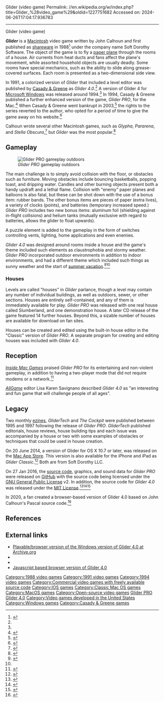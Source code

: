 Glider (video game)
Permalink: //en.wikipedia.org/w/index.php?title=Glider_%28video_game%29&oldid=1227751682
Accessed on: 2024-06-26T17:04:17.936783



------
Glider (video game)
{{Short description|1988 video game}}
{{Infobox video game
| title = Glider
| designer = John Calhoun
| publisher = Soft Dorothy Software
| released = '''1988:''' Classic Mac OS
| platform = [[Classic Mac OS]]
| genre = Action
}}
{{Infobox video game
| title = Glider 4.0
| publisher = [[Casady & Greene]]
| released = '''1991:''' Classic Mac OS<br>'''1994:''' Windows
| platform = [[Classic Mac OS]], [[Microsoft Windows|Windows]]
| genre = Action
}}
{{Infobox video game
| title = Glider PRO
| image = Glider-PRO-game-cover-art.png
| caption = ''Glider PRO'' box art
| publisher = [[Casady & Greene]]
| released = '''1994:''' Mac OS, OS X<br>'''2011:''' iOS (''Classic'')<br>'''2014:''' OS X (''Classic'')
| platform = [[Classic Mac OS]], [[OS X]], [[iOS]]
| genre = Action
}}

'''''Glider''''' is a [[Macintosh]] video game written by John Calhoun and first published as [[shareware]] in 1988<ref name="macscene_dreaming_of_a_thousand_room_house">{{cite web |title=Dreaming of a Thousand-Room House: The History and Making of Glider |author=Moss, Richard |date=2010-11-23 |publisher=MacScene |url=http://macscene.net/home/features/news-archives/item/dreaming-of-a-thousand-room-house-the-history-and-making-of-glider |access-date=2017-04-09 |archive-date=2017-04-10 |archive-url=https://web.archive.org/web/20170410050356/http://macscene.net/home/features/news-archives/item/dreaming-of-a-thousand-room-house-the-history-and-making-of-glider |url-status=live }}</ref> under the company name Soft Dorothy Software. The object of the game is to fly a [[paper plane]] through the rooms of a house. Air currents from heat ducts and fans affect the plane's movement, while assorted household objects are usually deadly. Some rooms have special mechanics, such as the ability to slide along grease-covered surfaces. Each room is presented as a two-dimensional side view.

In 1991, a colorized version of ''Glider'' that included a level editor was published by [[Casady & Greene]] as ''Glider 4.0''.<ref name="macscene_dreaming_of_a_thousand_room_house"/> A version of Glider 4 for [[Microsoft Windows]] was released around 1994.<ref name="macscene_dreaming_of_a_thousand_room_house"/> In 1994, Casady & Greene published a further enhanced version of the game, ''Glider PRO'', for the Mac.<ref name=talking>{{cite web|last1=Klimas|first1=Chris|title=Talking with John Calhoun (part 2)|url=http://crunchable.net/articles/?p=180|website=Crunchable|date=2004-05-10|access-date=2016-03-16|archive-date=2016-03-04|archive-url=https://web.archive.org/web/20160304102243/http://crunchable.net/articles/?p=180|url-status=dead}}</ref> When Casady & Greene went bankrupt in 2003,<ref>{{cite web|title=Casady & Greene to cease operations Thursday |publisher=[[MacWorld]] |last=Sellers |first=Dennis |date=2003-06-30 |url=http://www.macworld.com/news/2003/06/30/casady/ |archive-url=https://web.archive.org/web/20070608023053/http://www.macworld.com/news/2003/06/30/casady/ |archive-date=2007-06-08 |url-status=dead }}</ref> the rights to the series reverted to the author, who opted for a period of time to give the game away on his website.<ref>{{cite web |url=http://homepage.mac.com/calhoun/Glider%20PRO.html |archive-url=https://web.archive.org/web/20120516012620/http://homepage.mac.com/calhoun/Glider%20PRO.html |author=Calhoun, John |archive-date=2012-05-16 |title=Glider PRO |access-date=2016-03-16}}</ref>

Calhoun wrote several other Macintosh games, such as ''Glypha'', ''Pararena'', and ''Stella Obscura'',<ref>{{cite web|last1=Calhoun|first1=John|title=Wayback Machine|url=http://www.softdorothy.com/Blog/Entries/2011/11/23_Wayback_Machine.html|website=Soft Dorothy Blog|date=November 23, 2011|access-date=January 15, 2017|archive-date=August 5, 2016|archive-url=https://web.archive.org/web/20160805133626/http://www.softdorothy.com/Blog/Entries/2011/11/23_Wayback_Machine.html|url-status=live}}</ref> but ''Glider'' was the most popular.<ref>{{cite web|last1=Calhoun|first1=John|website=Soft Dorothy Blog|title=Glider|url=http://www.softdorothy.com/Blog/Entries/2011/6/21_Glider.html|date=June 21, 2011|access-date=August 2, 2013|archive-date=March 4, 2016|archive-url=https://web.archive.org/web/20160304000001/http://www.softdorothy.com/Blog/Entries/2011/6/21_Glider.html|url-status=live}}</ref>

==Gameplay==
[[File:Glider-PRO-screenshot.png|thumb|right|alt=A screenshot from the Glider PRO game in an outside area.|''Glider PRO'' gameplay outdoors]]

The main challenge is to simply avoid collision with the floor, or obstacles such as furniture. Moving obstacles include bouncing basketballs, popping toast, and dripping water. Candles and other burning objects present both a handy updraft and a lethal flame. Collision with "enemy" paper planes and balloons is also fatal, but these can be shot down with the use of a bonus item: rubber bands. The other bonus items are pieces of paper (extra lives), a variety of clocks (points), and batteries (temporary increased speed.) ''Glider PRO'' includes two new bonus items: aluminum foil (shielding against in-flight collisions) and helium tanks (mutually exclusive with regard to batteries, allows the glider to float upwards).

A puzzle element is added to the gameplay in the form of switches controlling vents, lighting, home applications and even enemies.

''Glider 4.0'' was designed around rooms inside a house and the game's theme included such elements as claustrophobia and stormy weather. ''Glider PRO'' incorporated outdoor environments in addition to indoor environments, and had a different theme which included such things as sunny weather and the start of [[summer vacation]].<ref>{{Cite book|title=Tricks of the Mac Game Programming Gurus |author=McCornack, Jamie|publisher=[[Hayden Books]] |year=1995 |isbn=978-1-56830-183-9 |page=713|display-authors=etal}}</ref><ref name="macscene_dreaming_of_a_thousand_room_house"/>

===Houses===
Levels are called "houses" in ''Glider'' parlance, though a level may contain any number of individual buildings, as well as outdoors, sewer, or other sections. Houses are entirely self-contained, and any of them is immediately available for play. ''Glider PRO'' was released with one real house called Slumberland, and one demonstration house. A later CD release of the game featured 14 further houses. Beyond this, a sizable number of houses are available for download on fan sites.

Houses can be created and edited using the built-in house editor in the "Classic" version of ''Glider PRO''. A separate program for creating and editing houses was included with ''Glider 4.0''.

==Reception==
{{Video game reviews
| Allgame = {{Rating|4.5|5}}<ref name="allgamereview">{{cite web|url=http://www.allgame.com/game.php?id=14859&tab=review |title=Glider Pro - Review |author=Savignano, Lisa Karen |publisher=[[AllGame]] |access-date=March 22, 2024 |archive-url=https://web.archive.org/web/20141116234345/http://www.allgame.com/game.php?id=14859&tab=review |archive-date=November 16, 2014 |url-status=unfit }}</ref>
| CGW = {{rating|4|5}}<ref name="CWG-GliderPRO">{{cite journal |date=January 1995 |title=Computer Gaming World - Issue 126 |author=Mark Clarkson |issue=126 |page=182 |quote="A Spunky Little Flyer Catches Thermal In GLIDER PRO"}}</ref>
}}

''[[Inside Mac Games]]'' praised ''Glider PRO'' for its entertaining and non-violent gameplay, in addition to having a two-player mode that did not require modems or a network.<ref>{{cite journal |last=Myrick |first=Chris |date=December 1994 |title=Review: Glider Pro |journal=Inside Mac Games (Free Preview Edition) |volume=2 |issue=12}}</ref>

''[[AllGame]]'' editor Lisa Karen Savignano described ''Glider 4.0'' as "an interesting and fun game that will challenge people of all ages".

==Legacy==
Two monthly [[ezines]], ''GliderTech'' and ''The Cockpit'' were published between 1995 and 1997 following the release of ''Glider PRO''.{{citation needed|date=January 2017}} ''GliderTech'' published editorials, house reviews, house building tips and each issue was accompanied by a house or two with some examples of obstacles or techniques that could be used in house creation.

On 20 June 2014, a version of Glider for OS X 10.7 or later, was released on the [[Mac App Store]]. This version is also available for the iPhone and iPad as ''Glider Classic''.<ref name="touch-arcade">{{cite web |url=http://toucharcade.com/2011/09/26/john-calhouns-mac-classic-glider-coming-to-ios/ |publisher=Touch Arcade |date=2011-09-26 |author=Patterson, Blake |title=John Calhoun's Mac Classic 'Glider' Coming to iOS |access-date=2014-10-10 |archive-date=2014-10-04 |archive-url=https://web.archive.org/web/20141004180626/http://toucharcade.com/2011/09/26/john-calhouns-mac-classic-glider-coming-to-ios/ |url-status=live }}</ref> Both are from Soft Dorothy LLC.

On 27 Jan 2016, the [[source code]], graphics, and sound data for ''Glider PRO'' were released on [[GitHub]] with the source code being licensed under the [[GNU General Public License]] v2. In addition, the source code for ''Glider 4.0'' was released under the [[MIT License]].<ref>{{cite web |title=Get a window into classic Mac dev with Glider source code |author=Nutt, Christian |website=[[Gamasutra]] |date=2012-02-16 |url=http://www.gamasutra.com/view/news/265823/Get_a_window_into_classic_Mac_dev_with_Glider_source_code.php |access-date=2016-08-02 |archive-date=2016-07-21 |archive-url=https://web.archive.org/web/20160721131024/http://www.gamasutra.com/view/news/265823/Get_a_window_into_classic_Mac_dev_with_Glider_source_code.php |url-status=live }}</ref><ref>{{cite web |title=Sources for the Macintosh game, Glider PRO, written by John Calhoun and published by Casady & Green Inc. |url=https://github.com/softdorothy/glider_pro |website=[[GitHub]] |date=2016-01-29 |author=Calhoun, John |access-date=2016-01-30 |archive-date=2016-03-21 |archive-url=https://web.archive.org/web/20160321132956/https://github.com/softdorothy/glider_pro |url-status=live }}</ref><ref>{{cite web |title=Added legal section to read me. · softdorothy/glider_pro@49a35bb · GitHub |url=https://github.com/softdorothy/glider_pro/commit/49a35bb15b7c6cf5febebc5c26bb65140a7c4957 |date=2016-01-31 |author=Calhoun, John |website=GitHub |access-date=2016-03-16 |archive-date=2016-07-21 |archive-url=https://web.archive.org/web/20160721130823/https://github.com/softdorothy/glider_pro/commit/49a35bb15b7c6cf5febebc5c26bb65140a7c4957 |url-status=live }}</ref>

In 2020, a fan created a browser-based version of Glider 4.0 based on John Calhoun's Pascal source code.<ref>{{Cite web|title=Glider JS/HTML5 Source Code|url=https://github.com/kodogo/Glider|access-date=2020-06-19|website=github.com|archive-date=2020-09-20|archive-url=https://web.archive.org/web/20200920224224/https://github.com/kodogo/Glider|url-status=live}}</ref>

==References==
{{reflist|30em}}

==External links==
* [https://archive.org/details/win3_Glider40 Playable/browser version of the Windows version of Glider 4.0 at Archive.org]
* {{GitHub|softdorothy/glider_4|''Glider 4.0''}}
* {{GitHub|softdorothy/glider_pro|''Glider Pro''|link=no}}
* [https://kodogo.tech/glider Javascript based browser version of Glider 4.0] {{Webarchive|url=https://web.archive.org/web/20200216043530/https://kodogo.tech/glider/ |date=2020-02-16 }}

{{DEFAULTSORT:Glider Pro}}
[[Category:1988 video games]]
[[Category:1991 video games]]
[[Category:1994 video games]]
[[Category:Commercial video games with freely available source code]]
[[Category:IOS games]]
[[Category:Classic Mac OS games]]
[[Category:MacOS games]]
[[Category:Open-source video games]]
[[Category:Software using the GPL license|Glider PRO]]
[[Category:Software using the MIT license|Glider 4.0]]
[[Category:Video games developed in the United States]]
[[Category:Windows games]]
[[Category:Casady & Greene games]]